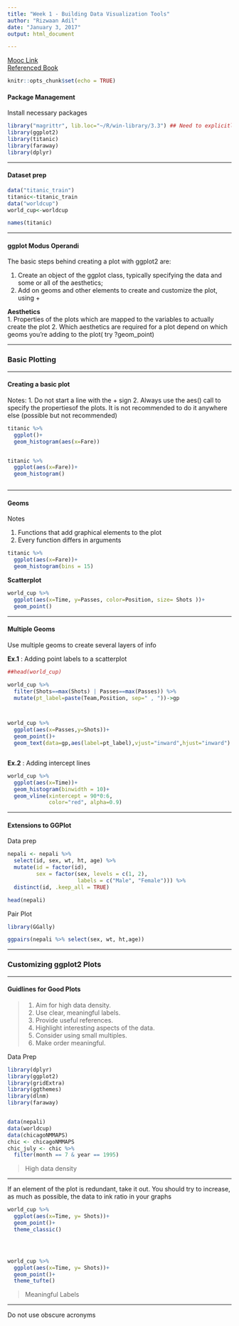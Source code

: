 ```yaml
---
title: "Week 1 - Building Data Visualization Tools"
author: "Rizwaan Adil"
date: "January 3, 2017"
output: html_document

---
```


[Mooc Link](https://www.coursera.org/learn/r-data-visualization/supplement/1FG1D/initializing-a-ggplot-object)  
[Referenced Book](https://bookdown.org/rdpeng/RProgDA/basic-plotting-with-ggplot2.html#initializing-a-ggplot-object)

```r
knitr::opts_chunk$set(echo = TRUE)
```


#### Package Management

Install necessary packages 

```r
library("magrittr", lib.loc="~/R/win-library/3.3") ## Need to explicitly load it due to version conflict
library(ggplot2)
library(titanic)
library(faraway)
library(dplyr)

```

***

#### Dataset prep

```r

data("titanic_train")
titanic<-titanic_train
data("worldcup")
world_cup<-worldcup

names(titanic)

```

***

#### ggplot Modus Operandi


The basic steps behind creating a plot with ggplot2 are:  

1. Create an object of the ggplot class, typically specifying the data and some or all of the aesthetics;  
2. Add on geoms and other elements to create and customize the plot, using +  

__Aesthetics__  
1. Properties of the plots which are mapped to the variables to actually create the plot
2. Which aesthetics are required for a plot depend on which geoms you’re adding to the plot( try ?geom_point) 


***


### Basic Plotting

***


#### Creating a basic plot

Notes: 
 1. Do not start a line with the + sign
 2. Always use the aes() call to specify the properties\aesthetics of the plots. It is not recommended to do it anywhere else (possible but not recommended)

```r



titanic %>%
  ggplot()+
  geom_histogram(aes(x=Fare))


titanic %>%
  ggplot(aes(x=Fare))+
  geom_histogram()



```


***

#### Geoms

Notes

 1. Functions that add graphical elements to the plot
 2. Every function differs in arguments
 

```r

titanic %>% 
  ggplot(aes(x=Fare))+
  geom_histogram(bins = 15)

```


__Scatterplot__

```r

world_cup %>% 
  ggplot(aes(x=Time, y=Passes, color=Position, size= Shots ))+
  geom_point()

```

***

#### Multiple Geoms

Use multiple geoms to create several layers of info


__Ex.1__ : Adding point labels to a scatterplot

```r

##head(world_cup)

world_cup %>% 
  filter(Shots==max(Shots) | Passes==max(Passes)) %>% 
  mutate(pt_label=paste(Team,Position, sep=" , "))->gp



world_cup %>% 
  ggplot(aes(x=Passes,y=Shots))+
  geom_point()+
  geom_text(data=gp,aes(label=pt_label),vjust="inward",hjust="inward")



```


__Ex.2__ : Adding intercept lines


```r

world_cup %>% 
  ggplot(aes(x=Time))+
  geom_histogram(binwidth = 10)+
  geom_vline(xintercept = 90*0:6,
             color="red", alpha=0.9)


```

***

#### Extensions to GGPlot



Data prep

```r
nepali <- nepali %>%
  select(id, sex, wt, ht, age) %>%
  mutate(id = factor(id),
         sex = factor(sex, levels = c(1, 2),
                      labels = c("Male", "Female"))) %>%
  distinct(id, .keep_all = TRUE)

head(nepali)

```


Pair Plot


```r

library(GGally)

ggpairs(nepali %>% select(sex, wt, ht,age))

```

***

### Customizing ggplot2 Plots

***

#### Guidlines for Good Plots

>1. Aim for high data density.  
>2. Use clear, meaningful labels.  
>3. Provide useful references.  
>4. Highlight interesting aspects of the data.  
>5. Consider using small multiples.  
>6. Make order meaningful.  



Data Prep

```r

library(dplyr)
library(ggplot2)
library(gridExtra)
library(ggthemes)
library(dlnm)
library(faraway)


data(nepali)
data(worldcup)
data(chicagoNMMAPS)
chic <- chicagoNMMAPS
chic_july <- chic %>%
  filter(month == 7 & year == 1995)


```


 >High data density
 
 ***

If an element of the plot is redundant, take it out.
You should try to increase, as much as possible, the data to ink ratio in your graphs



 
 
```r

world_cup %>% 
  ggplot(aes(x=Time, y= Shots))+
  geom_point()+
  theme_classic()




world_cup %>% 
  ggplot(aes(x=Time, y= Shots))+
  geom_point()+
  theme_tufte()

```





 > Meaningful Labels
 
 ***
 
 Do not use obscure acronyms
 
 
 
 
 
 